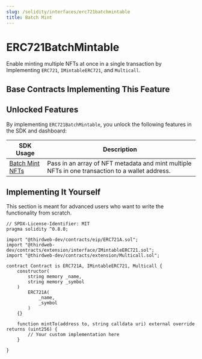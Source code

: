 ```yaml
---
slug: /solidity/interfaces/erc721batchmintable
title: Batch Mint
---
```



# ERC721BatchMintable

Enable minting multiple NFTs at once in a single transaction by Implementing `ERC721`, `IMintableERC721`, and `Multicall`.

<ViewContractCodeButton
  link="https://github.com/thirdweb-dev/contracts/blob/main/contracts/extension/Multicall.sol"
  name="Multicall"
/>

## Base Contracts Implementing This Feature

<div className="row" style={{ marginBottom: 24 }}>
  <div className="col col--6" style={{ marginTop: 8 }}>
    <QuickstartCard
      name="ERC721 Base Contract"
      link="/solidity/base-contracts/erc-721/erc721base"
      image="/assets/icons/general.png"
    />
  </div>
  <div className="col col--6" style={{ padding: 8 }}>
    <QuickstartCard
      name="ERC721 Signature Mint"
      link="/solidity/base-contracts/erc-721/erc721signaturemint"
      image="/assets/icons/general.png"
    />
  </div>
</div>

## Unlocked Features

By implementing `ERC721BatchMintable`, you unlock the following features in the SDK and dashboard:

| SDK Usage                                                                                    | Description                                                                                     |
| -------------------------------------------------------------------------------------------- | ----------------------------------------------------------------------------------------------- |
| [Batch Mint NFTs](/sdk/interacting-with-contracts/erc721BatchMintable#mint-many-unique-nfts) | Pass in an array of NFT metadata and mint multiple NFTs in one transaction to a wallet address. |

## Implementing It Yourself

This section is meant for advanced users who want to write the functionality from scratch.

```solidity
// SPDX-License-Identifier: MIT
pragma solidity ^0.8.0;

import "@thirdweb-dev/contracts/eip/ERC721A.sol";
import "@thirdweb-dev/contracts/extension/interface/IMintableERC721.sol";
import "@thirdweb-dev/contracts/extension/Multicall.sol";

contract Contract is ERC721A, IMintableERC721, Multicall {
    constructor(
        string memory _name,
        string memory _symbol
    )
        ERC721A(
            _name,
            _symbol
        )
    {}

    function mintTo(address to, string calldata uri) external override returns (uint256) {
        // Your custom implementation here
    }

}
```
